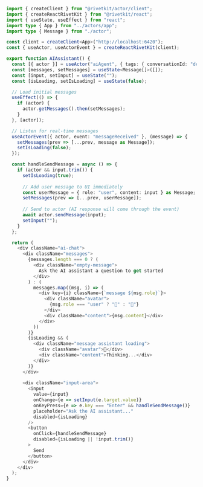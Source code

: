 ```typescript
import { createClient } from "@rivetkit/actor/client";
import { createReactRivetKit } from "@rivetkit/react";
import { useState, useEffect } from "react";
import type { App } from "../actors/app";
import type { Message } from "./actor";

const client = createClient<App>("http://localhost:6420");
const { useActor, useActorEvent } = createReactRivetKit(client);

export function AIAssistant() {
  const [{ actor }] = useActor("aiAgent", { tags: { conversationId: "default" } });
  const [messages, setMessages] = useState<Message[]>([]);
  const [input, setInput] = useState("");
  const [isLoading, setIsLoading] = useState(false);

  // Load initial messages
  useEffect(() => {
    if (actor) {
      actor.getMessages().then(setMessages);
    }
  }, [actor]);

  // Listen for real-time messages
  useActorEvent({ actor, event: "messageReceived" }, (message) => {
    setMessages(prev => [...prev, message as Message]);
    setIsLoading(false);
  });

  const handleSendMessage = async () => {
    if (actor && input.trim()) {
      setIsLoading(true);
      
      // Add user message to UI immediately
      const userMessage = { role: "user", content: input } as Message;
      setMessages(prev => [...prev, userMessage]);
      
      // Send to actor (AI response will come through the event)
      await actor.sendMessage(input);
      setInput("");
    }
  };

  return (
    <div className="ai-chat">
      <div className="messages">
        {messages.length === 0 ? (
          <div className="empty-message">
            Ask the AI assistant a question to get started
          </div>
        ) : (
          messages.map((msg, i) => (
            <div key={i} className={`message ${msg.role}`}>
              <div className="avatar">
                {msg.role === "user" ? "👤" : "🤖"}
              </div>
              <div className="content">{msg.content}</div>
            </div>
          ))
        )}
        {isLoading && (
          <div className="message assistant loading">
            <div className="avatar">🤖</div>
            <div className="content">Thinking...</div>
          </div>
        )}
      </div>
      
      <div className="input-area">
        <input
          value={input}
          onChange={e => setInput(e.target.value)}
          onKeyPress={e => e.key === "Enter" && handleSendMessage()}
          placeholder="Ask the AI assistant..."
          disabled={isLoading}
        />
        <button 
          onClick={handleSendMessage}
          disabled={isLoading || !input.trim()}
        >
          Send
        </button>
      </div>
    </div>
  );
}
```
